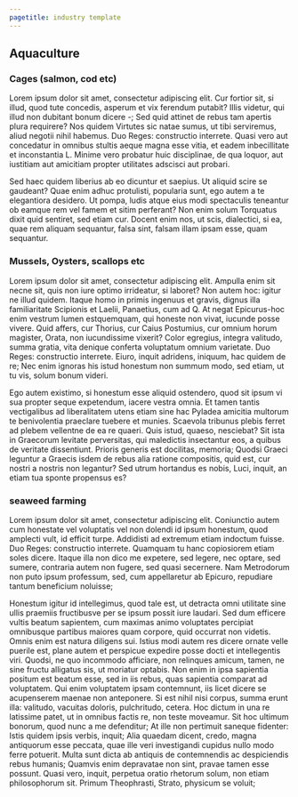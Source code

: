 ```yaml
---
pagetitle: industry template
---
```


## Aquaculture



### Cages (salmon, cod etc) {#i0a4c17ef}

Lorem ipsum dolor sit amet, consectetur adipiscing elit. Cur fortior sit, si illud, quod tute concedis, asperum et vix ferendum putabit? Illis videtur, qui illud non dubitant bonum dicere -; Sed quid attinet de rebus tam apertis plura requirere? Nos quidem Virtutes sic natae sumus, ut tibi serviremus, aliud negotii nihil habemus. Duo Reges: constructio interrete. Quasi vero aut concedatur in omnibus stultis aeque magna esse vitia, et eadem inbecillitate et inconstantia L. Minime vero probatur huic disciplinae, de qua loquor, aut iustitiam aut amicitiam propter utilitates adscisci aut probari. 

Sed haec quidem liberius ab eo dicuntur et saepius. Ut aliquid scire se gaudeant? Quae enim adhuc protulisti, popularia sunt, ego autem a te elegantiora desidero. Ut pompa, ludis atque eius modi spectaculis teneantur ob eamque rem vel famem et sitim perferant? Non enim solum Torquatus dixit quid sentiret, sed etiam cur. Docent enim nos, ut scis, dialectici, si ea, quae rem aliquam sequantur, falsa sint, falsam illam ipsam esse, quam sequantur. 




### Mussels, Oysters, scallops etc {#i78c71a23}

Lorem ipsum dolor sit amet, consectetur adipiscing elit. Ampulla enim sit necne sit, quis non iure optimo irrideatur, si laboret? Non autem hoc: igitur ne illud quidem. Itaque homo in primis ingenuus et gravis, dignus illa familiaritate Scipionis et Laelii, Panaetius, cum ad Q. At negat Epicurus-hoc enim vestrum lumen estquemquam, qui honeste non vivat, iucunde posse vivere. Quid affers, cur Thorius, cur Caius Postumius, cur omnium horum magister, Orata, non iucundissime vixerit? Color egregius, integra valitudo, summa gratia, vita denique conferta voluptatum omnium varietate. Duo Reges: constructio interrete. Eiuro, inquit adridens, iniquum, hac quidem de re; Nec enim ignoras his istud honestum non summum modo, sed etiam, ut tu vis, solum bonum videri. 

Ego autem existimo, si honestum esse aliquid ostendero, quod sit ipsum vi sua propter seque expetendum, iacere vestra omnia. Et tamen tantis vectigalibus ad liberalitatem utens etiam sine hac Pyladea amicitia multorum te benivolentia praeclare tuebere et munies. Scaevola tribunus plebis ferret ad plebem vellentne de ea re quaeri. Quis istud, quaeso, nesciebat? Sit ista in Graecorum levitate perversitas, qui maledictis insectantur eos, a quibus de veritate dissentiunt. Prioris generis est docilitas, memoria; Quodsi Graeci leguntur a Graecis isdem de rebus alia ratione compositis, quid est, cur nostri a nostris non legantur? Sed utrum hortandus es nobis, Luci, inquit, an etiam tua sponte propensus es? 




### seaweed farming {#ia5e60724}

Lorem ipsum dolor sit amet, consectetur adipiscing elit. Coniunctio autem cum honestate vel voluptatis vel non dolendi id ipsum honestum, quod amplecti vult, id efficit turpe. Addidisti ad extremum etiam indoctum fuisse. Duo Reges: constructio interrete. Quamquam tu hanc copiosiorem etiam soles dicere. Itaque illa non dico me expetere, sed legere, nec optare, sed sumere, contraria autem non fugere, sed quasi secernere. Nam Metrodorum non puto ipsum professum, sed, cum appellaretur ab Epicuro, repudiare tantum beneficium noluisse; 

Honestum igitur id intellegimus, quod tale est, ut detracta omni utilitate sine ullis praemiis fructibusve per se ipsum possit iure laudari. Sed dum efficere vultis beatum sapientem, cum maximas animo voluptates percipiat omnibusque partibus maiores quam corpore, quid occurrat non videtis. Omnis enim est natura diligens sui. Istius modi autem res dicere ornate velle puerile est, plane autem et perspicue expedire posse docti et intellegentis viri. Quodsi, ne quo incommodo afficiare, non relinques amicum, tamen, ne sine fructu alligatus sis, ut moriatur optabis. Non enim in ipsa sapientia positum est beatum esse, sed in iis rebus, quas sapientia comparat ad voluptatem. Qui enim voluptatem ipsam contemnunt, iis licet dicere se acupenserem maenae non anteponere. Si est nihil nisi corpus, summa erunt illa: valitudo, vacuitas doloris, pulchritudo, cetera. Hoc dictum in una re latissime patet, ut in omnibus factis re, non teste moveamur. Sit hoc ultimum bonorum, quod nunc a me defenditur; At ille non pertimuit saneque fidenter: Istis quidem ipsis verbis, inquit; Alia quaedam dicent, credo, magna antiquorum esse peccata, quae ille veri investigandi cupidus nullo modo ferre potuerit. Multa sunt dicta ab antiquis de contemnendis ac despiciendis rebus humanis; Quamvis enim depravatae non sint, pravae tamen esse possunt. Quasi vero, inquit, perpetua oratio rhetorum solum, non etiam philosophorum sit. Primum Theophrasti, Strato, physicum se voluit; 

